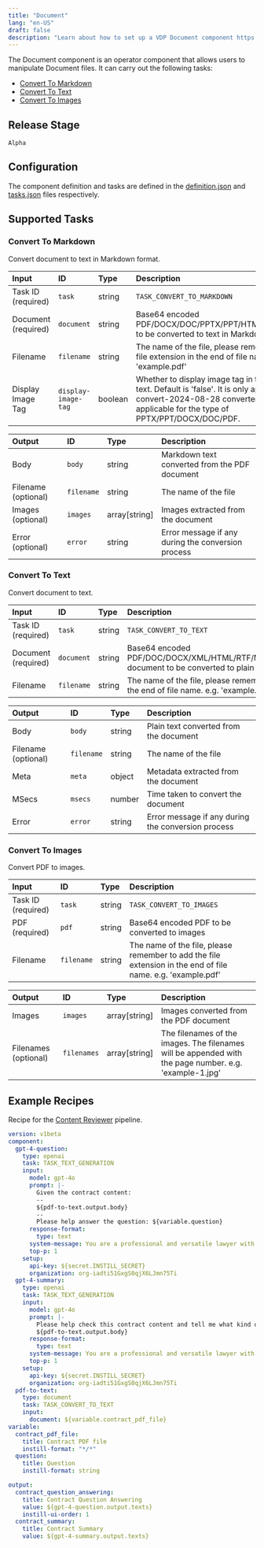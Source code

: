 ```yaml
---
title: "Document"
lang: "en-US"
draft: false
description: "Learn about how to set up a VDP Document component https://github.com/instill-ai/instill-core"
---
```


The Document component is an operator component that allows users to manipulate Document files.
It can carry out the following tasks:
- [Convert To Markdown](#convert-to-markdown)
- [Convert To Text](#convert-to-text)
- [Convert To Images](#convert-to-images)

## Release Stage

`Alpha`

## Configuration

The component definition and tasks are defined in the [definition.json](https://github.com/instill-ai/component/blob/main/operator/document/v0/config/definition.json) and [tasks.json](https://github.com/instill-ai/component/blob/main/operator/document/v0/config/tasks.json) files respectively.



## Supported Tasks

### Convert To Markdown

Convert document to text in Markdown format.

| Input | ID | Type | Description |
| :--- | :--- | :--- | :--- |
| Task ID (required) | `task` | string | `TASK_CONVERT_TO_MARKDOWN` |
| Document (required) | `document` | string | Base64 encoded PDF/DOCX/DOC/PPTX/PPT/HTML/XLSX/XLS/CSV to be converted to text in Markdown format |
| Filename | `filename` | string | The name of the file, please remember to add the file extension in the end of file name. e.g. 'example.pdf' |
| Display Image Tag | `display-image-tag` | boolean | Whether to display image tag in the markdown text. Default is 'false'. It is only applicable for convert-2024-08-28 converter. And, it is only applicable for the type of PPTX/PPT/DOCX/DOC/PDF. |





| Output | ID | Type | Description |
| :--- | :--- | :--- | :--- |
| Body | `body` | string | Markdown text converted from the PDF document |
| Filename (optional) | `filename` | string | The name of the file |
| Images (optional) | `images` | array[string] | Images extracted from the document |
| Error (optional) | `error` | string | Error message if any during the conversion process |

### Convert To Text

Convert document to text.

| Input | ID | Type | Description |
| :--- | :--- | :--- | :--- |
| Task ID (required) | `task` | string | `TASK_CONVERT_TO_TEXT` |
| Document (required) | `document` | string | Base64 encoded PDF/DOC/DOCX/XML/HTML/RTF/MD/PPTX/ODT/TIF/CSV/TXT/PNG document to be converted to plain text |
| Filename | `filename` | string | The name of the file, please remember to add the file extension in the end of file name. e.g. 'example.pdf' |





| Output | ID | Type | Description |
| :--- | :--- | :--- | :--- |
| Body | `body` | string | Plain text converted from the document |
| Filename (optional) | `filename` | string | The name of the file |
| Meta | `meta` | object | Metadata extracted from the document |
| MSecs | `msecs` | number | Time taken to convert the document |
| Error | `error` | string | Error message if any during the conversion process |

### Convert To Images

Convert PDF to images.

| Input | ID | Type | Description |
| :--- | :--- | :--- | :--- |
| Task ID (required) | `task` | string | `TASK_CONVERT_TO_IMAGES` |
| PDF (required) | `pdf` | string | Base64 encoded PDF to be converted to images |
| Filename | `filename` | string | The name of the file, please remember to add the file extension in the end of file name. e.g. 'example.pdf' |





| Output | ID | Type | Description |
| :--- | :--- | :--- | :--- |
| Images | `images` | array[string] | Images converted from the PDF document |
| Filenames (optional) | `filenames` | array[string] | The filenames of the images. The filenames will be appended with the page number. e.g. 'example-1.jpg' |
## Example Recipes

Recipe for the [Content Reviewer](https://instill.tech/instill-ai/pipelines/contract-reviewer/playground) pipeline.

```yaml
version: v1beta
component:
  gpt-4-question:
    type: openai
    task: TASK_TEXT_GENERATION
    input:
      model: gpt-4o
      prompt: |-
        Given the contract content:
        --
        ${pdf-to-text.output.body}
        --
        Please help answer the question: ${variable.question}
      response-format:
        type: text
      system-message: You are a professional and versatile lawyer with diverse lay backgrounds who reviews, investigates and spot pitfalls in a contract.
      top-p: 1
    setup:
      api-key: ${secret.INSTILL_SECRET}
      organization: org-iadti51GxgS0qjX6LJmn75Ti
  gpt-4-summary:
    type: openai
    task: TASK_TEXT_GENERATION
    input:
      model: gpt-4o
      prompt: |-
        Please help check this contract content and tell me what kind of the contract it is about in one concise, short, and simple sentence such as "it is an NDA", "it is an job agency contract", etc.:
        ${pdf-to-text.output.body}
      response-format:
        type: text
      system-message: You are a professional and versatile lawyer with diverse lay backgrounds who reviews, investigates and spot pitfalls in a contract.
      top-p: 1
    setup:
      api-key: ${secret.INSTILL_SECRET}
      organization: org-iadti51GxgS0qjX6LJmn75Ti
  pdf-to-text:
    type: document
    task: TASK_CONVERT_TO_TEXT
    input:
      document: ${variable.contract_pdf_file}
variable:
  contract_pdf_file:
    title: Contract PDF file
    instill-format: "*/*"
  question:
    title: Question
    instill-format: string

output:
  contract_question_answering:
    title: Contract Question Answering
    value: ${gpt-4-question.output.texts}
    instill-ui-order: 1
  contract_summary:
    title: Contract Summary
    value: ${gpt-4-summary.output.texts}
```